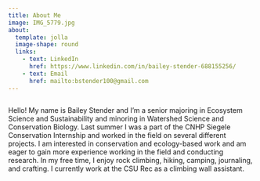 ```yaml
---
title: About Me
image: IMG_5779.jpg
about:
  template: jolla
  image-shape: round
  links:
    - text: LinkedIn
      href: https://www.linkedin.com/in/bailey-stender-688155256/
    - text: Email
      href: mailto:bstender100@gmail.com
---
```


```r

```

Hello! My name is Bailey Stender and I’m a senior majoring in Ecosystem Science and Sustainability and minoring in Watershed Science and Conservation Biology. Last summer I was a part of the CNHP Siegele Conservation Internship and worked in the field on several different projects. I am interested in conservation and ecology-based work and am eager to gain more experience working in the field and conducting research. In my free time, I enjoy rock climbing, hiking, camping, journaling, and crafting. I currently work at the CSU Rec as a climbing wall assistant.
